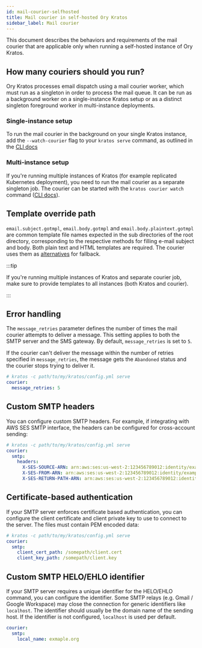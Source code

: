 ```yaml
---
id: mail-courier-selfhosted
title: Mail courier in self-hosted Ory Kratos
sidebar_label: Mail courier
---
```


This document describes the behaviors and requirements of the mail courier that are applicable only when running a self-hosted
instance of Ory Kratos.

## How many couriers should you run?

Ory Kratos processes email dispatch using a mail courier worker, which must run as a singleton in order to process the mail queue.
It can be run as a background worker on a single-instance Kratos setup or as a distinct singleton foreground worker in
multi-instance deployments.

### Single-instance setup

To run the mail courier in the background on your single Kratos instance, add the `--watch-courier` flag to your `kratos serve`
command, as outlined in the [CLI docs](../cli/kratos-serve.md)

### Multi-instance setup

If you're running multiple instances of Kratos (for example replicated Kubernetes deployment), you need to run the mail courier as
a separate singleton job. The courier can be started with the `kratos courier watch` command
([CLI docs](../cli/kratos-courier.md)).

## Template override path

`email.subject.gotmpl`, `email.body.gotmpl` and `email.body.plaintext.gotmpl` are common template file names expected in the sub
directories of the root directory, corresponding to the respective methods for filling e-mail subject and body. Both plain text
and HTML templates are required. The courier uses them as
[alternatives](https://github.com/ory/kratos/blob/871ee0475a27771dd6395aad617f41a22ccc3b9a/courier/courier.go#L205) for fallback.

:::tip

If you're running multiple instances of Kratos and separate courier job, make sure to provide templates to all instances (both
Kratos and courier).

:::

## Error handling

The `message_retries` parameter defines the number of times the mail courier attempts to deliver a message. This setting applies
to both the SMTP server and the SMS gateway. By default, `message_retries` is set to `5`.

If the courier can't deliver the message within the number of retries specified in `message_retries`, the message gets the
`Abandoned` status and the courier stops trying to deliver it.

```yaml title="path/to/my/kratos/config.yml"
# kratos -c path/to/my/kratos/config.yml serve
courier:
  message_retries: 5
```

## Custom SMTP headers

You can configure custom SMTP headers. For example, if integrating with AWS SES SMTP interface, the headers can be configured for
cross-account sending:

```yaml title="path/to/my/kratos/config.yml"
# kratos -c path/to/my/kratos/config.yml serve
courier:
  smtp:
    headers:
      X-SES-SOURCE-ARN: arn:aws:ses:us-west-2:123456789012:identity/example.com
      X-SES-FROM-ARN: arn:aws:ses:us-west-2:123456789012:identity/example.com
      X-SES-RETURN-PATH-ARN: arn:aws:ses:us-west-2:123456789012:identity/example.com
```

## Certificate-based authentication

If your SMTP server enforces certificate based authentication, you can configure the client certificate and client private key to
use to connect to the server. The files must contain PEM encoded data:

```yaml title="path/to/my/kratos/config.yml"
# kratos -c path/to/my/kratos/config.yml serve
courier:
  smtp:
    client_cert_path: /somepath/client.cert
    client_key_path: /somepath/client.key
```

## Custom SMTP HELO/EHLO identifier

If your SMTP server requires a unique identifier for the HELO/EHLO command, you can configure the identifier. Some SMTP relays
(e.g. Gmail / Google Workspace) may close the connection for generic identifiers like `localhost`. The identifier should usually
be the domain name of the sending host. If the identifier is not configured, `localhost` is used per default.

```yaml title="path/to/my/kratos/config.yml"
courier:
  smtp:
    local_name: exmaple.org
```

